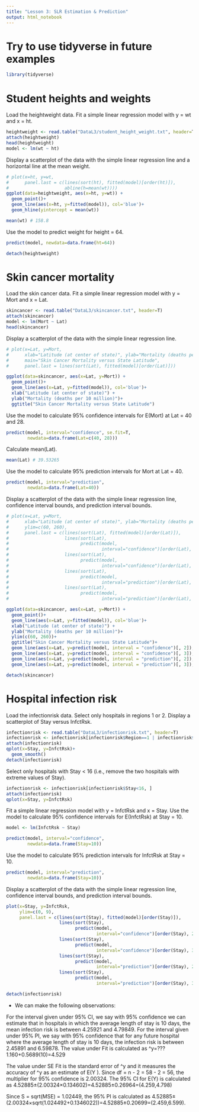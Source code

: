 ---
title: "Lesson 3: SLR Estimation & Prediction"
output: html_notebook
---
# Try to use tidyverse in future examples
```{r message=FALSE, warning=FALSE}
library(tidyverse)
```

# Student heights and weights
Load the heightweight data.
Fit a simple linear regression model with y = wt and x = ht.
```{r}
heightweight <- read.table("DataL3/student_height_weight.txt", header=T)
attach(heightweight)
head(heightweight)
model <- lm(wt ~ ht)
```
Display a scatterplot of the data with the simple linear regression line and a horizontal line at the mean weight.
```{r}
# plot(x=ht, y=wt,
#      panel.last = c(lines(sort(ht), fitted(model)[order(ht)]),
#                     abline(h=mean(wt))))
ggplot(data=heightweight, aes(x=ht, y=wt)) +
  geom_point()+
  geom_line(aes(x=ht, y=fitted(model)), col='blue')+
  geom_hline(yintercept = mean(wt))
```
```{r}
mean(wt) # 158.8
```

Use the model to predict weight for height = 64.
```{r}
predict(model, newdata=data.frame(ht=64))

detach(heightweight)
```
# Skin cancer mortality


   
    
    
   
   
Load the skin cancer data.
Fit a simple linear regression model with y = Mort and x = Lat.
```{r}
skincancer <- read.table("DataL3/skincancer.txt", header=T)
attach(skincancer)
model <- lm(Mort ~ Lat)
head(skincancer)
```
Display a scatterplot of the data with the simple linear regression line.
```{r}
# plot(x=Lat, y=Mort,
#      xlab="Latitude (at center of state)", ylab="Mortality (deaths per 10 million)",
#      main="Skin Cancer Mortality versus State Latitude",
#      panel.last = lines(sort(Lat), fitted(model)[order(Lat)]))

ggplot(data=skincancer, aes(x=Lat, y=Mort)) +
  geom_point()+
  geom_line(aes(x=Lat, y=fitted(model)), col='blue')+
  xlab("Latitude (at center of state)") +
  ylab("Mortality (deaths per 10 million)")+
  ggtitle("Skin Cancer Mortality versus State Latitude")
```
Use the model to calculate 95% confidence intervals for E(Mort) at Lat = 40 and 28.
```{r}
predict(model, interval="confidence", se.fit=T,
        newdata=data.frame(Lat=c(40, 28)))
```
Calculate mean(Lat).
```{r}
mean(Lat) # 39.53265
```
Use the model to calculate 95% prediction intervals for Mort at Lat = 40.
```{r}
predict(model, interval="prediction",
        newdata=data.frame(Lat=40))
```
Display a scatterplot of the data with the simple linear regression line, confidence interval bounds, and prediction interval bounds.
```{r}
# plot(x=Lat, y=Mort,
#      xlab="Latitude (at center of state)", ylab="Mortality (deaths per 10 million)",
#      ylim=c(60, 260),
#      panel.last = c(lines(sort(Lat), fitted(model)[order(Lat)]),
#                     lines(sort(Lat), 
#                           predict(model, 
#                                   interval="confidence")[order(Lat), 2], col="green"),
#                     lines(sort(Lat), 
#                           predict(model, 
#                                   interval="confidence")[order(Lat), 3], col="green"),
#                     lines(sort(Lat), 
#                           predict(model, 
#                                   interval="prediction")[order(Lat), 2], col="purple"),
#                     lines(sort(Lat), 
#                           predict(model, 
#                                   interval="prediction")[order(Lat), 3], col="purple")))

ggplot(data=skincancer, aes(x=Lat, y=Mort)) +
  geom_point()+
  geom_line(aes(x=Lat, y=fitted(model)), col='blue')+
  xlab("Latitude (at center of state)") +
  ylab("Mortality (deaths per 10 million)")+
  ylim(c(60, 260))+
  ggtitle("Skin Cancer Mortality versus State Latitude")+
  geom_line(aes(x=Lat, y=predict(model, interval = "confidence")[, 2]), col='green')+
  geom_line(aes(x=Lat, y=predict(model, interval = "confidence")[, 3]), col='green')+
  geom_line(aes(x=Lat, y=predict(model, interval = "prediction")[, 2]), col='purple')+
  geom_line(aes(x=Lat, y=predict(model, interval = "prediction")[, 3]), col='purple')

detach(skincancer)
```
# Hospital infection risk

Load the infectionrisk data.
Select only hospitals in regions 1 or 2.
Display a scatterplot of Stay versus InfctRsk.
```{r}
infectionrisk <- read.table("DataL3/infectionrisk.txt", header=T)
infectionrisk <- infectionrisk[infectionrisk$Region==1 | infectionrisk$Region==2, ]
attach(infectionrisk)
qplot(x=Stay, y=InfctRsk)+
  geom_smooth()
detach(infectionrisk)
```
Select only hospitals with Stay < 16 (i.e., remove the two hospitals with extreme values of Stay).
```{r}
infectionrisk <- infectionrisk[infectionrisk$Stay<16, ]
attach(infectionrisk)
qplot(x=Stay, y=InfctRsk)
```
Fit a simple linear regression model with y = InfctRsk and x = Stay.
Use the model to calculate 95% confidence intervals for E(InfctRsk) at Stay = 10.
```{r}
model <- lm(InfctRsk ~ Stay)

predict(model, interval="confidence",
        newdata=data.frame(Stay=10))
```
Use the model to calculate 95% prediction intervals for InfctRsk at Stay = 10.
```{r}
predict(model, interval="prediction",
        newdata=data.frame(Stay=10))
```
Display a scatterplot of the data with the simple linear regression line, confidence interval bounds, and prediction interval bounds.
```{r}
plot(x=Stay, y=InfctRsk,
     ylim=c(0, 9),
     panel.last = c(lines(sort(Stay), fitted(model)[order(Stay)]),
                    lines(sort(Stay), 
                          predict(model, 
                                  interval="confidence")[order(Stay), 2], col="green"),
                    lines(sort(Stay), 
                          predict(model, 
                                  interval="confidence")[order(Stay), 3], col="green"),
                    lines(sort(Stay), 
                          predict(model, 
                                  interval="prediction")[order(Stay), 2], col="purple"),
                    lines(sort(Stay), 
                          predict(model, 
                                  interval="prediction")[order(Stay), 3], col="purple")))

detach(infectionrisk)
```
* We can make the following observations:

For the interval given under 95% CI, we say with 95% confidence we can estimate that in hospitals in which the average length of stay is 10 days, the mean infection risk is between 4.25921 and 4.79849.
For the interval given under 95% PI, we say with 95% confidence that for any future hospital where the average length of stay is 10 days, the infection risk is between 2.45891 and 6.59878.
The value under Fit is calculated as ^y=???1.160+0.5689(10)=4.529

The value under SE Fit is the standard error of ^y and it measures the accuracy of ^y as an estimate of E(Y ).
Since df = n - 2 = 58 - 2 = 56, the multiplier for 95% confidence is 2.00324. The 95% CI for E(Y) is calculated as 4.52885±(2.00324×0.134602)=4.52885±0.26964=(4.259,4.798)

Since S = sqrt(MSE) = 1.02449, the 95% PI is calculated as 4.52885±(2.00324×sqrt(1.024492+0.1346022))=4.52885±0.20699=(2.459,6.599). 
